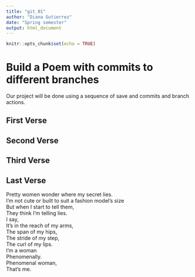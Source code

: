 ```yaml
---
title: "git_01"
author: "Diana Gutierrez"
date: "Spring semester"
output: html_document
---
```


```r
knitr::opts_chunk$set(echo = TRUE)
```
# Build a Poem with commits to different branches
Our project will be done using a sequence of save and commits and branch actions.
<!-- Do not modify or change any text in "!--" bracketed areas such as this --- these are instructions to
you, if you change any of this the git program will notice it and compromise your git merging strategy !-->

## First Verse 
<!--Put the first five lines of a poem by Lewis Carrol in this section!-->

## Second Verse
<!--Put the first five lines of a poem by Robert Frost here!-->

## Third Verse
<!--Put the first two verses of The Walrus and the Carpenter here!-->

## Last Verse
<!--Put a short poem of your choice 8-20 lines,here!-->

Pretty women wonder where my secret lies.  
I’m not cute or built to suit a fashion model’s size     
But when I start to tell them,  
They think I’m telling lies.  
I say,  
It’s in the reach of my arms,  
The span of my hips,     
The stride of my step,     
The curl of my lips.     
I’m a woman  
Phenomenally.  
Phenomenal woman,     
That’s me.  

